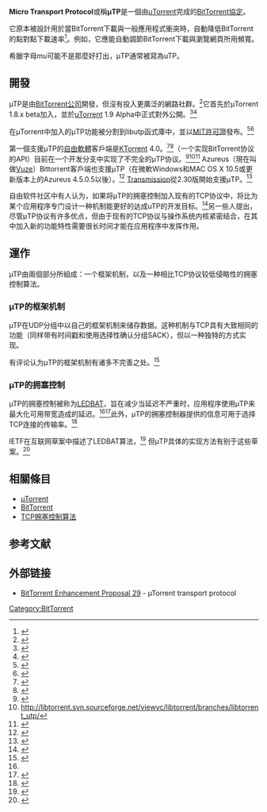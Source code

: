 {{noteTA
|G1=IT
}}
'''Micro Transport Protocol'''或稱'''µTP'''是一個由[[µTorrent|µTorrent]]完成的[[BitTorrent_(协议)|BitTorrent協定]]。

它原本被設計用於當BitTorrent下載與一般應用程式衝突時，自動降低BitTorrent的點對點下載速率<ref name="forum.bittorrent.org">{{Cite web |url=http://forum.bittorrent.org/viewtopic.php?pid=762#p762 |title=存档副本 |accessdate=2010-02-14 |archive-date=2010-03-01 |archive-url=https://web.archive.org/web/20100301125306/http://forum.bittorrent.org/viewtopic.php?pid=762#p762 |dead-url=no }}</ref>。例如，它應能自動調節BitTorrent下載與瀏覽網頁所用頻寬。

希臘字母''mu''可能不是那麼好打出，µTP通常被寫為uTP。

==開發==

µTP是由[[BitTorrent公司|BitTorrent公司]]開發，但沒有投入更廣泛的網路社群。<ref>{{cite web |url=http://forum.utorrent.com/viewtopic.php?id=59150 |title=存档副本 |accessdate=2010-02-14 |deadurl=yes |archiveurl=https://web.archive.org/web/20130607090621/http://forum.utorrent.com/viewtopic.php?id=59150 |archivedate=2013-06-07 }}</ref>它首先於µTorrent 1.8.x beta加入，並於[[µTorrent|µTorrent]] 1.9 Alpha中正式對外公開。<ref>{{Cite web |url=http://arstechnica.com/news.ars/post/20081201-utorrents-switch-to-udp-and-why-the-sky-isnt-falling.html |title=µTorrent's switch to UDP and why the sky isn't falling |accessdate=2010-02-14 |archive-date=2009-01-24 |archive-url=https://web.archive.org/web/20090124014846/http://arstechnica.com/news.ars/post/20081201-utorrents-switch-to-udp-and-why-the-sky-isnt-falling.html |dead-url=no }}</ref><ref>{{Cite web |url=http://www.thinkbroadband.com/news/3807-utorrent-shifts-towards-udp-to-make-it-work-better.html |title=uTorrent shifts towards UDP to make it work better |accessdate=2010-02-14 |archive-date=2016-06-04 |archive-url=https://web.archive.org/web/20160604062126/http://www.thinkbroadband.com/news/3807-utorrent-shifts-towards-udp-to-make-it-work-better.html |dead-url=no }}</ref>

在µTorrent中加入的µTP功能被分割到libutp函式庫中，並以[[MIT許可證|MIT許可證]]發布。<ref>{{Cite web |url=http://forum.utorrent.com/viewtopic.php?id=76640 |title=libutp, an open source implementation of µTP, has now been released |accessdate=2011-04-13 |archive-date=2011-01-23 |archive-url=https://web.archive.org/web/20110123183649/http://forum.utorrent.com/viewtopic.php?id=76640 |dead-url=no }}</ref><ref>{{Cite web |url=https://github.com/bittorrent/libutp |title=存档副本 |accessdate=2011-04-13 |archive-date=2021-01-25 |archive-url=https://web.archive.org/web/20210125065734/https://github.com/bittorrent/libutp |dead-url=no }}</ref>

第一個支援µTP的[[自由軟體|自由軟體]]客戶端是[[KTorrent|KTorrent]] 4.0。<ref>{{Cite web |url=http://torrentfreak.com/ktorrent-first-bittorrent-client-to-adopt-open-source-utp-100528/ |title=存档副本 |accessdate=2011-04-16 |archive-date=2020-11-22 |archive-url=https://web.archive.org/web/20201122063741/https://torrentfreak.com/ktorrent-first-bittorrent-client-to-adopt-open-source-utp-100528/ |dead-url=no }}</ref><ref>{{Cite web |url=http://ktorrent.org/?q=node%2F42 |title=存档副本 |accessdate=2021-02-07 |archive-date=2018-09-16 |archive-url=https://web.archive.org/web/20180916172319/http://ktorrent.org/?q=node%2F42 |dead-url=yes }}</ref>{{link-en|libtorrent}}（一个实现BitTorrent协议的API）目前在一个开发分支中实现了不完全的µTP协议。<ref>{{Cite web |url=https://libtorrent.svn.sourceforge.net/svnroot/libtorrent/branches/libtorrent_utp/ |title=存档副本 |accessdate=2011-04-16 |archive-date=2012-03-03 |archive-url=https://web.archive.org/web/20120303145807/https://libtorrent.svn.sourceforge.net/svnroot/libtorrent/branches/libtorrent_utp/ |dead-url=yes }}</ref><ref>http://libtorrent.svn.sourceforge.net/viewvc/libtorrent/branches/libtorrent_utp/{{Dead link|date=2018年8月 |bot=InternetArchiveBot |fix-attempted=yes }}</ref><ref>{{Cite web |url=http://code.google.com/p/libtorrent/issues/detail?id=6 |title=存档副本 |accessdate=2011-04-16 |archive-date=2016-03-19 |archive-url=https://web.archive.org/web/20160319192333/https://code.google.com/p/libtorrent/issues/detail?id=6 |dead-url=no }}</ref> Azureus（現在叫做[[Vuze|Vuze]]）Bittorrent客戶端也支援µTP（在微軟Windows和MAC OS X 10.5或更新版本上的Azureus 4.5.0.5以後）。<ref>{{Cite web |url=http://azureus.sourceforge.net/plugin_details.php?plugin=azutp |title=存档副本 |accessdate=2011-04-16 |archive-date=2012-05-15 |archive-url=https://web.archive.org/web/20120515163105/http://azureus.sourceforge.net/plugin_details.php?plugin=azutp |dead-url=no }}</ref> [[Transmission|Transmission]]從2.30版開始支援µTP。<ref>{{Cite web |url=https://trac.transmissionbt.com/ticket/2338 |title=存档副本 |access-date=2011-04-16 |archive-url=https://web.archive.org/web/20170805181943/https://trac.transmissionbt.com/ticket/2338 |archive-date=2017-08-05 |dead-url=yes }}</ref>

自由软件社区中有人认为，如果将µTP的拥塞控制加入现有的TCP协议中，将比为某个应用程序专门设计一种机制能更好的达成uTP的开发目标。<ref>{{Cite web |url=http://forum.bittorrent.org/viewtopic.php?pid=764#p764 |title=存档副本 |accessdate=2010-02-14 |archive-date=2012-03-01 |archive-url=https://web.archive.org/web/20120301060154/http://forum.bittorrent.org/viewtopic.php?pid=764#p764 |dead-url=no }}</ref>另一些人提出，尽管µTP协议有许多优点，但由于现有的TCP协议与操作系统内核紧密结合，在其中加入新的功能特性需要很长时间才能在应用程序中发挥作用。{{Citation needed|date=January 2010}}

==運作==

µTP由兩個部分所組成：一个框架机制，以及一种相比TCP协议较低侵略性的拥塞控制算法。
===µTP的框架机制===

µTP在UDP分组中以自己的框架机制来储存数据。这种机制与TCP具有大致相同的功能（同样带有时间戳和使用选择性确认分组SACK），但以一种独特的方式实现。

有评论认为µTP的框架机制有诸多不完善之处。<ref>{{Cite web |url=http://forum.bittorrent.org/viewtopic.php?id=131 |title=存档副本 |accessdate=2010-02-14 |archive-date=2013-08-04 |archive-url=https://web.archive.org/web/20130804191429/http://forum.bittorrent.org/viewtopic.php?id=131 |dead-url=no }}</ref>

===µTP的拥塞控制===

µTP的拥塞控制被称为[[LEDBAT|LEDBAT]]，旨在减少当延迟不严重时，应用程序使用µTP来最大化可用带宽造成的延迟。<ref name="forum.bittorrent.org"/><ref>{{Cite web |url=http://searchnetworking.techtarget.com.au/articles/27957-Torrents-of-Disruption-on-the-Way- |title=Technical information about UDP |access-date=2008-12-23 |archive-url=https://web.archive.org/web/20090512123108/http://searchnetworking.techtarget.com.au/articles/27957-Torrents-of-Disruption-on-the-Way- |archive-date=2009-05-12 |dead-url=yes }}</ref>此外，µTP的拥塞控制器提供的信息可用于选择TCP连接的传输率。<ref>{{cite web
 |url         = http://forum.utorrent.com/viewtopic.php?pid=377209#p377209
 |date        = 2008-11-26
 |title       = Post by developer "Greg Hazel" in thread "µTorrent 1.9 alpha"
 |accessdate  = 2009-03-08
 |deadurl     = yes
 |archiveurl  = https://web.archive.org/web/20090208093326/http://forum.utorrent.com/viewtopic.php?pid=377209#p377209
 |archivedate = 2009-02-08
}}</ref>

IETF在互联网草案中描述了LEDBAT算法，<ref>{{cite web
 | url = http://tools.ietf.org/id/draft-shalunov-ledbat-congestion-00.txt
 | date = 2009-03-04
 | title = Low Extra Delay Background Transport (LEDBAT)
 | accessdate = 2009-12-01
 | archive-date = 2016-08-06
 | archive-url = https://web.archive.org/web/20160806070203/https://tools.ietf.org/id/draft-shalunov-ledbat-congestion-00.txt
 | dead-url = no
 }}</ref> 
但µTP具体的实现方法有别于这些草案。<ref>{{Cite web |url=http://forum.bittorrent.org/viewtopic.php?pid=753#p753 |title=存档副本 |accessdate=2010-02-14 |archive-date=2011-07-25 |archive-url=https://web.archive.org/web/20110725080523/http://forum.bittorrent.org/viewtopic.php?pid=753#p753 |dead-url=no }}</ref>

==相關條目==
* [[µTorrent|µTorrent]]
* [[BitTorrent_(协议)|BitTorrent]]
* [[TCP拥塞控制|TCP拥塞控制算法]]

==参考文献==
{{Reflist}}

==外部链接==
* [http://bittorrent.org/beps/bep_0029.html BitTorrent Enhancement Proposal 29] {{Wayback|url=http://bittorrent.org/beps/bep_0029.html |date=20110812124233 }} - µTorrent transport protocol

{{BitTorrent}}

[[Category:BitTorrent|Category:BitTorrent]]
